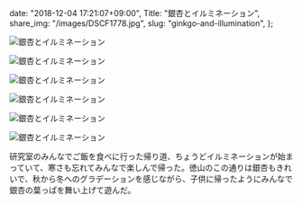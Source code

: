   date: "2018-12-04 17:21:07+09:00",
  Title: "銀杏とイルミネーション",
  share_img: "/images/DSCF1778.jpg",
  slug: "ginkgo-and-illumination",
};

![銀杏とイルミネーション](/images/DSCF1749.JPG)

![銀杏とイルミネーション](/images/DSCF1760.JPG)

![銀杏とイルミネーション](/images/DSCF1768.jpg)

![銀杏とイルミネーション](/images/DSCF1774.jpg)

![銀杏とイルミネーション](/images/DSCF1778.jpg)

![銀杏とイルミネーション](/images/DSCF1885.jpg)

研究室のみんなでご飯を食べに行った帰り道、ちょうどイルミネーションが始まっていて、寒さも忘れてみんなで楽しんで帰った。徳山のこの通りは銀杏もきれいで、秋から冬へのグラデーションを感じながら、子供に帰ったようにみんなで銀杏の葉っぱを舞い上げて遊んだ。
